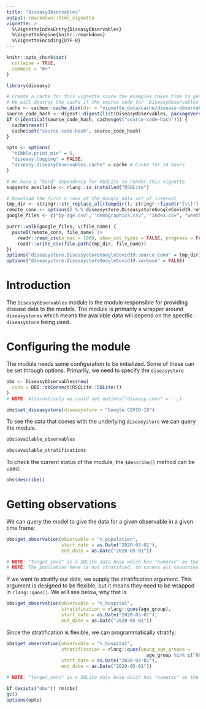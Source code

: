 ```yaml
---
title: "DiseasyObservables"
output: rmarkdown::html_vignette
vignette: >
  %\VignetteIndexEntry{DiseasyObservables}
  %\VignetteEngine{knitr::rmarkdown}
  %\VignetteEncoding{UTF-8}
---
```


```r
knitr::opts_chunk$set(
  collapse = TRUE,
  comment = "#>"
)
```

```r
library(diseasy)
```

```r
# Create a cache for this vignette since the examples takes time to generate.
# We will destroy the cache if the source code for `DiseasyObservables` or `diseasystore` changes
cache <- cachem::cache_disk(dir = "vignette_data/cache/diseasy-observables")
source_code_hash <- digest::digest(list(DiseasyObservables, packageVersion("diseasystore")))
if (!identical(source_code_hash, cache$get("source-code-hash"))) {
  cache$reset()
  cache$set("source-code-hash", source_code_hash)
}

opts <- options(
  "tibble.print_min" = 5,
  "diseasy.logging" = FALSE,
  "diseasy.DiseasyObservables.cache" = cache # Cache for 24 hours
)

# We have a "hard" dependency for RSQLite to render this vignette
suggests_available <- rlang::is_installed("RSQLite")
```

```r
# Download the first n rows of the Google data set of interest
tmp_dir <- stringr::str_replace_all(tempdir(), stringr::fixed(r"{\\}"), .Platform$file.sep)
remote_conn <- options() %.% diseasystore.DiseasystoreGoogleCovid19.remote_conn
google_files <- c("by-age.csv", "demographics.csv", "index.csv", "weather.csv")

purrr::walk(google_files, \(file_name) {
  paste0(remote_conn, file_name) |>
    readr::read_csv(n_max = 1000, show_col_types = FALSE, progress = FALSE) |>
    readr::write_csv(file.path(tmp_dir, file_name))
})
options("diseasystore.DiseasystoreGoogleCovid19.source_conn" = tmp_dir)
options("diseasystore.DiseasystoreGoogleCovid19.verbose" = FALSE)
```

# Introduction
The `DiseasyObservables` module is the module responsible for providing disease data to the models.
The module is primarily a wrapper around `diseasystores` which means the available data will depend on the specific
`diseasystore` being used.

# Configuring the module
The module needs some configuration to be initialized. Some of these can be set through options.
Primarily, we need to specify the `diseasystore`
```r
obs <- DiseasyObservables$new(
  conn = DBI::dbConnect(RSQLite::SQLite())
)
# NOTE: Alternatively we could set options("diseasy.conn" = ...)

obs$set_diseasystore(diseasystore = "Google COVID-19")
```

To see the data that comes with the underlying `diseasystore` we can query the module.
```r
obs$available_observables
```

```r
obs$available_stratifications
```

To check the current status of the module, the `$describe()` method can be used:
```r
obs$describe()
```

# Getting observations
We can query the model to give the data for a given observable in a given time frame:
```r
obs$get_observation(observable = "n_population",
                    start_date = as.Date("2020-03-01"),
                    end_date = as.Date("2020-05-01"))

# NOTE: "target_conn" is a SQLite data base which has "numeric" as the "date" type.
# NOTE: The population here is not stratified, so covers all countries in the Google data
```

If we want to stratify our data, we supply the stratification argument.
This argument is designed to be flexible, but it means they need to be wrapped in `rlang::quos()`.
We will see below, why that is.
```r
obs$get_observation(observable = "n_hospital",
                    stratification = rlang::quos(age_group),
                    start_date = as.Date("2020-03-01"),
                    end_date = as.Date("2020-05-01"))
```

Since the stratification is flexible, we can programmatically stratify:
```r
obs$get_observation(observable = "n_hospital",
                    stratification = rlang::quos(young_age_groups =
                                                   age_group %in% c("00-09", "10-19")),
                    start_date = as.Date("2020-03-01"),
                    end_date = as.Date("2020-05-01"))

# NOTE: "target_conn" is a SQLite data base which has "numeric" as the "boolean" type.
```

```r
if (exists("obs")) rm(obs)
gc()
options(opts)
```
